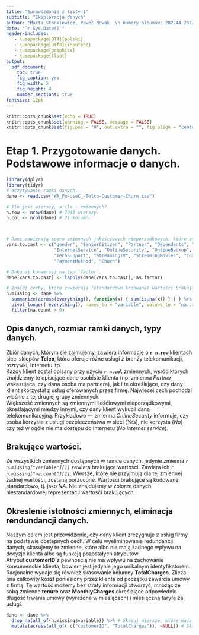 ```yaml
---
title: "Sprawozdanie z listy 1"
subtitle: "Eksploracja danych"
author: "Marta Stankiewicz, Paweł Nowak  \n numery albumów: 282244 282223"
date: "`r Sys.Date()`"
header-includes:
   - \usepackage[OT4]{polski}
   - \usepackage[utf8]{inputenc}
   - \usepackage{graphicx}
   - \usepackage{float}
output: 
  pdf_document:
    toc: true
    fig_caption: yes
    fig_width: 5 
    fig_height: 4 
    number_sections: true
fontsize: 12pt 
---
```

```r
knitr::opts_chunk$set(echo = TRUE)
knitr::opts_chunk$set(warning = FALSE, message = FALSE) 
knitr::opts_chunk$set(fig.pos = "H", out.extra = "", fig.align = "center")
```



# Etap 1. Przygotowanie danych. Podstawowe informacje o danych.

```r
library(dplyr)
library(tidyr)
# Wczytywanie ramki danych.
dane <- read.csv("WA_Fn-UseC_-Telco-Customer-Churn.csv")


```

```r
# Ile jest wierszy, a ile - zmiennych?
n.row <- nrow(dane) # 7043 wierszy.
n.col <- ncol(dane) # 21 kolumn.



# Dane zawierają sporo zmiennych jakościowych nieporzadkowych, które zostały błędnie wczytane jako zmienne typu napis. 
vars.to.cast <- c("gender", "SeniorCitizen", "Partner", "Dependents", "PhoneService", "MultipleLines",
                  "InternetService", "OnlineSecurity", "OnlineBackup", "DeviceProtection",
                  "TechSupport", "StreamingTV", "StreamingMovies", "Contract", "PaperlessBilling",
                  "PaymentMethod", "Churn")

# Dokonaj konwersji na typ `factor`.
dane[vars.to.cast] <- lapply(dane[vars.to.cast], as.factor)

```




```r
# Znajdź cechy, które zawierają (standardowo kodowane) wartości brakujące
n.missing <- dane %>% 
  summarize(across(everything(), function(x) { sum(is.na(x)) } ) ) %>% 
  pivot_longer( everything(), names_to = "variable", values_to = "na.count" ) %>%
  filter(na.count > 0)


```

## Opis danych, rozmiar ramki danych, typy danych.

Zbiór danych, którym sie zajmujemy, zawiera informacje o **`r n.row`** klientach sieci sklepów **Telco**, która oferuje różne usługi z branży telekomunikacji, rozrywki, Internetu itp.\
Każdy klient został opisany przy użyciu **`r n.col`** zmiennych, wsród których znajdziemy te opisujące dane osobiste klienta (np. zmienna *Partner*, wskazująca, czy dana osoba ma partnera), jak i te określające, czy dany klient skorzystał z usług oferowanych przez firmę. Najwięcej cech pochodzi właśnie z tej drugiej grupy zmiennych.\
Większość zmiennych są zmiennymi ilośćiowymi nieporządkowymi, określającymi między innymi, czy dany klient wykupił daną telekomunikacyjną.  Przykładowo — zmienna *OnlineSecurity* informuje, czy osoba korzysta z usługi bezpieczeństwa w sieci (*Yes*), nie korzysta (*No*) czy też w ogóle nie ma dostępu do Internetu (*No internet service*).


## Brakujące wartości.
Ze wszystkich zmiennych dostępnych w ramce danych, jedynie zmienna *`r n.missing["variable"][1]`* zawiera brakujące wartości. Zawiera ich *`r n.missing["na.count"][1]`*. Wiersze, które nie przyjmują dla tej zmiennej żadnej wartości, zostaną porzucone.
Wartości brakujące są kodowane standardowo, tj. jako *NA*. Nie znajdujemy w zbiorze danych niestandardowej reprezentacji wartośći brakujących.


## Okreslenie istotności zmiennych, eliminacja rendundancji danych.
Naszym celem jest przewidzenie, czy dany klient zrezygnuje z usług firmy na podstawie dostępnych cech. W celu wyeliminowania redundancji danych, skasujemy te zmienne, które albo nie mają żadnego wpływu na decyzje klienta albo są funkcją pozostałych atrybutów.\
Atrybut **customerID** z pewnością nie ma wpływu na zachowanie konsumenckie klienta, bowiem jest jedynie jego unikalnym identyfikatorem.\
Racjonalne wydaje się również skasowanie kolumny **TotalCharges**. Zlicza ona całkowity koszt poniesiony przez klienta od początku zawarcia umowy z firmą. Tę wartość możemy bez straty informacji otworzyć, mnożąc ze sobą zmienne **tenure** oraz **MonthlyCharges** określające odpowiednio długość trwania umowy (wyrażona w miesiącach) i miesięczną taryfę za usługi.


```r
dane <- dane %>%
  drop_na(all_of(n.missing$variable)) %>% # Skasuj wiersze, które mają wartości brakujące dla zmiennych z n.missing$variable
  mutate(across(all_of( c("customerID", "TotalCharges")), ~NULL)) # Skasuj redundantne kolumny

```




